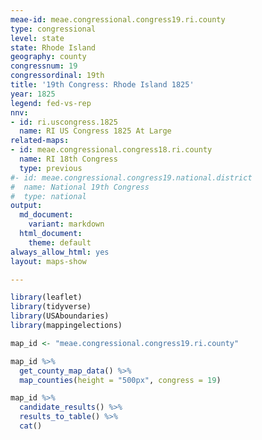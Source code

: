 ```yaml
---
meae-id: meae.congressional.congress19.ri.county
type: congressional
level: state
state: Rhode Island
geography: county
congressnum: 19
congressordinal: 19th
title: '19th Congress: Rhode Island 1825'
year: 1825
legend: fed-vs-rep
nnv:
- id: ri.uscongress.1825
  name: RI US Congress 1825 At Large
related-maps:
- id: meae.congressional.congress18.ri.county
  name: RI 18th Congress
  type: previous
#- id: meae.congressional.congress19.national.district
#  name: National 19th Congress
#  type: national
output:
  md_document:
    variant: markdown
  html_document:
    theme: default
always_allow_html: yes
layout: maps-show

---
```


```r
library(leaflet)
library(tidyverse)
library(USAboundaries)
library(mappingelections)

map_id <- "meae.congressional.congress19.ri.county"
```

<div class="map">

```r
map_id %>%
  get_county_map_data() %>%
  map_counties(height = "500px", congress = 19)
```

</div>

<div class="results-table">

```r
map_id %>%
  candidate_results() %>%
  results_to_table() %>%
  cat()
```

</div>
